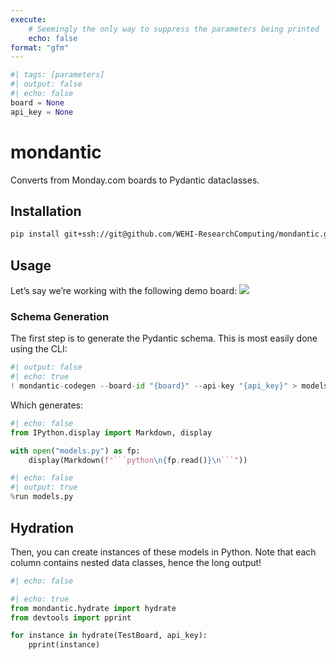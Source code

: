 ```yaml
---
execute:
    # Seemingly the only way to suppress the parameters being printed
    echo: false
format: "gfm"
---
```

```python
#| tags: [parameters]
#| output: false
#| echo: false
board = None
api_key = None
```

# mondantic

Converts from Monday.com boards to Pydantic dataclasses.

## Installation

```bash
pip install git+ssh://git@github.com/WEHI-ResearchComputing/mondantic.git
```

## Usage

Let's say we're working with the following demo board:
![](example.png)

### Schema Generation

The first step is to generate the Pydantic schema.
This is most easily done using the CLI:

```python
#| output: false
#| echo: true
! mondantic-codegen --board-id "{board}" --api-key "{api_key}" > models.py
```

Which generates:
```python
#| echo: false 
from IPython.display import Markdown, display

with open("models.py") as fp:
    display(Markdown(f"```python\n{fp.read()}\n```"))
```

```python
#| echo: false
#| output: true
%run models.py
```

## Hydration

Then, you can create instances of these models in Python.
Note that each column contains nested data classes, hence the long output!

```python
#| echo: false
``` 

```python
#| echo: true
from mondantic.hydrate import hydrate
from devtools import pprint

for instance in hydrate(TestBoard, api_key):
    pprint(instance)
```
